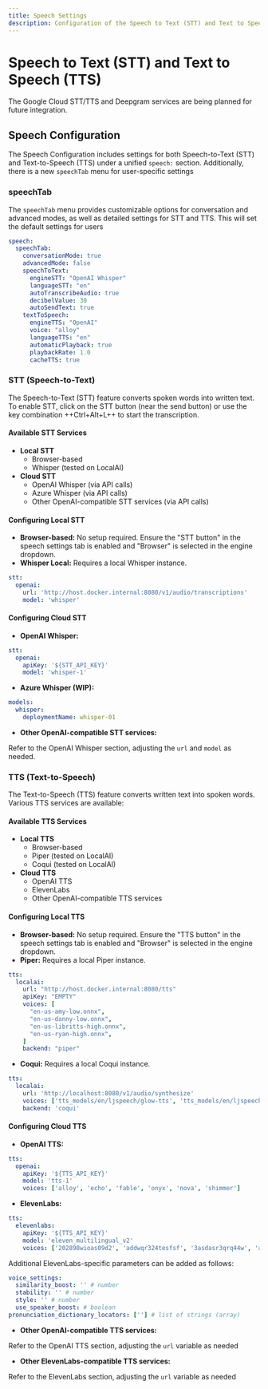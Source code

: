 ```yaml
---
title: Speech Settings
description: Configuration of the Speech to Text (STT) and Text to Speech (TTS) features
---
```


# Speech to Text (STT) and Text to Speech (TTS)

<Callout type="info" title="Upcoming STT/TTS Enhancements" collapsible>
The Google Cloud STT/TTS and Deepgram services are being planned for future integration.
</Callout>

## Speech Configuration

The Speech Configuration includes settings for both Speech-to-Text (STT) and Text-to-Speech (TTS) under a unified `speech:` section. Additionally, there is a new `speechTab` menu for user-specific settings

### speechTab

The `speechTab` menu provides customizable options for conversation and advanced modes, as well as detailed settings for STT and TTS. This will set the default settings for users

```yaml
speech:
  speechTab:
    conversationMode: true
    advancedMode: false
    speechToText:
      engineSTT: "OpenAI Whisper"
      languageSTT: "en"
      autoTranscribeAudio: true
      decibelValue: 30
      autoSendText: true
    textToSpeech:
      engineTTS: "OpenAI"
      voice: "alloy"
      languageTTS: "en"
      automaticPlayback: true
      playbackRate: 1.0
      cacheTTS: true
```

### STT (Speech-to-Text)

The Speech-to-Text (STT) feature converts spoken words into written text. To enable STT, click on the STT button (near the send button) or use the key combination ++Ctrl+Alt+L++ to start the transcription.

#### Available STT Services

- **Local STT**
  - Browser-based
  - Whisper (tested on LocalAI)
- **Cloud STT**
  - OpenAI Whisper (via API calls)
  - Azure Whisper (via API calls)
  - Other OpenAI-compatible STT services (via API calls)

#### Configuring Local STT

- **Browser-based:** No setup required. Ensure the "STT button" in the speech settings tab is enabled and "Browser" is selected in the engine dropdown.
- **Whisper Local:** Requires a local Whisper instance.

```yaml
stt:
  openai:
    url: 'http://host.docker.internal:8080/v1/audio/transcriptions'
    model: 'whisper'
```

#### Configuring Cloud STT

- **OpenAI Whisper:**

```yaml
stt:
  openai:
    apiKey: '${STT_API_KEY}'
    model: 'whisper-1'
```

- **Azure Whisper (WIP):**

```yaml
models:
  whisper:
    deploymentName: whisper-01
```

- **Other OpenAI-compatible STT services:**

Refer to the OpenAI Whisper section, adjusting the `url` and `model` as needed.

### TTS (Text-to-Speech)

The Text-to-Speech (TTS) feature converts written text into spoken words. Various TTS services are available:

#### Available TTS Services

- **Local TTS**
  - Browser-based
  - Piper (tested on LocalAI)
  - Coqui (tested on LocalAI)
- **Cloud TTS**
  - OpenAI TTS
  - ElevenLabs
  - Other OpenAI-compatible TTS services

#### Configuring Local TTS

- **Browser-based:** No setup required. Ensure the "TTS button" in the speech settings tab is enabled and "Browser" is selected in the engine dropdown.
- **Piper:** Requires a local Piper instance.

```yaml
tts:
  localai:
    url: "http://host.docker.internal:8080/tts"
    apiKey: "EMPTY"
    voices: [
      "en-us-amy-low.onnx",
      "en-us-danny-low.onnx",
      "en-us-libritts-high.onnx",
      "en-us-ryan-high.onnx",
    ]
    backend: "piper"
```

- **Coqui:** Requires a local Coqui instance.

```yaml
tts:
  localai:
    url: 'http://localhost:8080/v1/audio/synthesize'
    voices: ['tts_models/en/ljspeech/glow-tts', 'tts_models/en/ljspeech/tacotron2', 'tts_models/en/ljspeech/waveglow']
    backend: 'coqui'
```

#### Configuring Cloud TTS

- **OpenAI TTS:**

```yaml
tts:
  openai:
    apiKey: '${TTS_API_KEY}'
    model: 'tts-1'
    voices: ['alloy', 'echo', 'fable', 'onyx', 'nova', 'shimmer']
```

- **ElevenLabs:**

```yaml
tts:
  elevenlabs:
    apiKey: '${TTS_API_KEY}'
    model: 'eleven_multilingual_v2'
    voices: ['202898wioas09d2', 'addwqr324tesfsf', '3asdasr3qrq44w', 'adsadsa']
```

Additional ElevenLabs-specific parameters can be added as follows:

```yaml
voice_settings:
  similarity_boost: '' # number
  stability: '' # number
  style: '' # number
  use_speaker_boost: # boolean
pronunciation_dictionary_locators: [''] # list of strings (array)
```

- **Other OpenAI-compatible TTS services:**

Refer to the OpenAI TTS section, adjusting the `url` variable as needed

- **Other ElevenLabs-compatible TTS services:**

Refer to the ElevenLabs section, adjusting the `url` variable as needed
